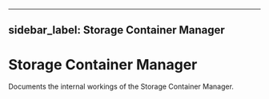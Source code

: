 
---
sidebar_label: Storage Container Manager
---

# Storage Container Manager


Documents the internal workings of the Storage Container Manager.

<DocCardList/>
